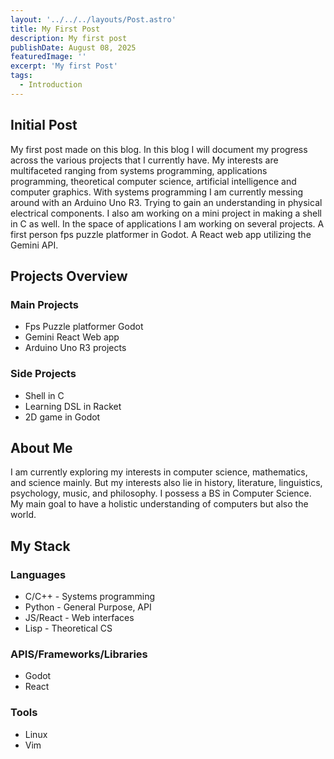 ```yaml
---
layout: '../../../layouts/Post.astro'
title: My First Post
description: My first post
publishDate: August 08, 2025
featuredImage: ''
excerpt: 'My first Post'
tags: 
  - Introduction
---
```



## Initial Post
My first post made on this blog. In this blog I will document my progress across the various projects that I 
currently have. My interests are multifaceted ranging from systems programming, applications programming,
theoretical computer science, artificial intelligence and computer graphics. With systems programming I am 
currently messing around with an Arduino Uno R3. Trying to gain an understanding in physical electrical 
components. I also am working on a mini project in making a shell in C as well. In the space of applications
I am working on several projects. A first person fps puzzle platformer in Godot. A React web app utilizing the 
Gemini API. 

## Projects Overview
### Main Projects
* Fps Puzzle platformer Godot
* Gemini React Web app
* Arduino Uno R3 projects

### Side Projects
* Shell in C
* Learning DSL in Racket
* 2D game in Godot

## About Me
I am currently exploring my interests in computer science, mathematics, and science mainly. But my interests also lie 
in history, literature, linguistics, psychology, music, and philosophy. I possess a BS in Computer Science. My main goal to 
have a holistic understanding of computers but also the world.

## My Stack

### Languages
* C/C++ - Systems programming
* Python - General Purpose, API
* JS/React - Web interfaces
* Lisp - Theoretical CS
### APIS/Frameworks/Libraries
* Godot
* React
### Tools
* Linux
* Vim